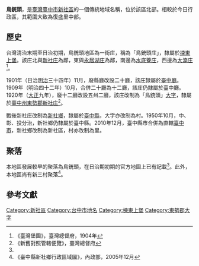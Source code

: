 {{noteTA　
|1 = zh-cn:庄; zh-hk:庄; zh-tw:庄;
}}
{{Infobox Hokkien name
| title      = 鳥銃頭
| hanji      = 鳥銃頭
| poj        = Chiáu-chhèng-thâu
| sinbhundzi = 
| hanlo      = 
| tl         = Tsiáu-tshìng-thâu
| bp         = Ziǎocìngtáo
| hongim     = 
| hokkienipa = 
| lm         = 
| image      = 
| image_size = 
| caption    = 
}}
{{Infobox Hakka name
| title      = 鳥銃頭
| honsu      = 鳥銃頭
| phakfasu   = Niâu-chhung-thèu
| thoiphin   = [[大埔腔|大埔腔]]：ngiau+ chungˋ teuˇ
| hakphin    = 
| hakkaipa   = 
| lm         = 
| image      = 
| image_size = 
| caption    = 
}}
'''鳥銃頭'''，是[[臺灣|臺灣]][[臺中市|臺中市]][[新社區|新社區]]的一個傳統地域名稱，位於該區北部。相較於今日行政區，其範圍大致為復盛里中部。

==歷史==
台灣清治末期至日治初期，鳥銃頭地區為一街庄，稱為「鳥銃頭庄」，隸屬於[[捒東上堡|捒東上堡]]。該庄北與[[新社_(臺中市大字)|新社庄]]為鄰，東與[[永居湖庄|永居湖庄]]為鄰，南邊為[[水底寮_(臺中市)|水底藔庄]]，西邊為[[大南_(臺灣)|大湳庄]]<ref name="臺灣堡圖">《臺灣堡圖》，臺灣總督府，1904年</ref>。

1901年（日治[[明治|明治]]三十四年）11月，廢縣廳改設二十廳，該庄隸屬於[[臺中廳|臺中廳]]。1909年（明治四十二年）10月，合併二十廳為十二廳，該庄仍隸屬於臺中廳。1920年（[[大正|大正]]九年），廢十二廳改設五州二廳，該庄改制為「鳥銃頭」[[大字|大字]]，隸屬於[[臺中州|臺中州]][[東勢郡|東勢郡]][[新社庄_(臺中州)|新社庄]]<ref>《新舊對照管轄便覽》，臺灣總督府</ref>。

戰後新社庄改制為[[新社鄉|新社鄉]]，隸屬於[[臺中縣|臺中縣]]，大字亦改制為村。1950年10月，中、彰、投分治，新社鄉仍隸屬於臺中縣。2010年12月，臺中縣市合併為直轄[[臺中市|臺中市]]，新社鄉改制為新社區，村亦改制為里。

==聚落==
本地區發展較早的聚落為鳥銃頭，在日治期初期的官方地圖上已有記載<ref name="臺灣堡圖"/>。此外，本地區尚有新三村聚落<ref>《臺中縣新社鄉行政區域圖》，內政部，2005年12月</ref>。

==參考文獻==
{{reflist}}

{{東勢郡}}

[[Category:新社區|Category:新社區]]
[[Category:台中市地名|Category:台中市地名]]
[[Category:捒東上堡|Category:捒東上堡]]
[[Category:東勢郡大字|Category:東勢郡大字]]